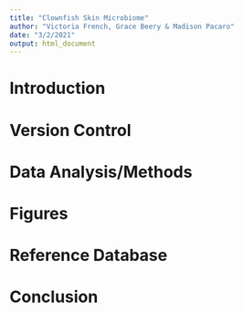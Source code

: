 ```yaml
---
title: "Clownfish Skin Microbiome"
author: "Victoria French, Grace Beery & Madison Pacaro"
date: "3/2/2021"
output: html_document
---
```


# Introduction

# Version Control

# Data Analysis/Methods

# Figures

# Reference Database

# Conclusion




